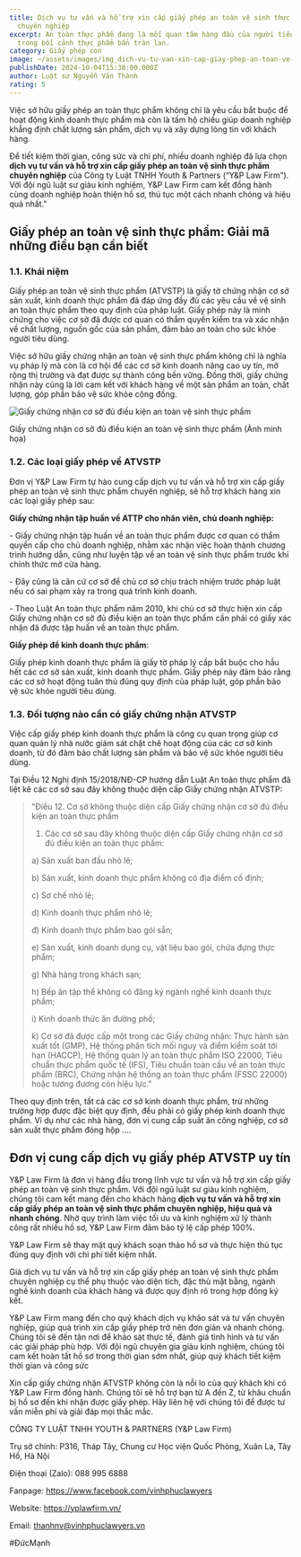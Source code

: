 ```yaml
---
title: Dịch vụ tư vấn và hỗ trợ xin cấp giấy phép an toàn vệ sinh thực phẩm
  chuyên nghiệp
excerpt: An toàn thực phẩm đang là mối quan tâm hàng đầu của người tiêu dùng
  trong bối cảnh thực phẩm bẩn tràn lan.
category: Giấy phép con
image: ~/assets/images/img_dich-vu-tu-van-xin-cap-giay-phep-an-toan-ve-sinh-thuc-pham.jpg
publishDate: 2024-10-04T15:38:00.000Z
author: Luật sư Nguyễn Văn Thành
rating: 5
---
```

Việc sở hữu giấy phép an toàn thực phẩm không chỉ là yêu cầu bắt buộc để hoạt động kinh doanh thực phẩm mà còn là tấm hộ chiếu giúp doanh nghiệp khẳng định chất lượng sản phẩm, dịch vụ và xây dựng lòng tin với khách hàng.

Để tiết kiệm thời gian, công sức và chi phí, nhiều doanh nghiệp đã lựa chọn **dịch vụ tư vấn và hỗ trợ xin cấp giấy phép an toàn vệ sinh thực phẩm chuyên nghiệp** của Công ty Luật TNHH Youth & Partners (“Y&P Law Firm”). Với đội ngũ luật sư giàu kinh nghiệm, Y&P Law Firm cam kết đồng hành cùng doanh nghiệp hoàn thiện hồ sơ, thủ tục một cách nhanh chóng và hiệu quả nhất."

## Giấy phép an toàn vệ sinh thực phẩm: Giải mã những điều bạn cần biết

### 1.1. Khái niệm

Giấy phép an toàn vệ sinh thực phẩm (ATVSTP) là giấy tờ chứng nhận cơ sở sản xuất, kinh doanh thực phẩm đã đáp ứng đầy đủ các yêu cầu về vệ sinh an toàn thực phẩm theo quy định của pháp luật. Giấy phép này là minh chứng cho việc cơ sở đã được cơ quan có thẩm quyền kiểm tra và xác nhận về chất lượng, nguồn gốc của sản phẩm, đảm bảo an toàn cho sức khỏe người tiêu dùng.

Việc sở hữu giấy chứng nhận an toàn vệ sinh thực phẩm không chỉ là nghĩa vụ pháp lý mà còn là cơ hội để các cơ sở kinh doanh nâng cao uy tín, mở rộng thị trường và đạt được sự thành công bền vững. Đồng thời, giấy chứng nhận này cũng là lời cam kết với khách hàng về một sản phẩm an toàn, chất lượng, góp phần bảo vệ sức khỏe cộng đồng.

![Giấy chứng nhận cơ sở đủ điều kiện an toàn vệ sinh thực phẩm](~/assets/images/giấy-chứng-nhận-cơ-sở-đủ-điều-kiện-an-toàn-vệ-sinh-thực-phẩm.png "Giấy chứng nhận cơ sở đủ điều kiện an toàn vệ sinh thực phẩm")

Giấy chứng nhận cơ sở đủ điều kiện an toàn vệ sinh thực phẩm (Ảnh minh họa)

### 1.2. Các loại giấy phép về ATVSTP 

Đơn vị Y&P Law Firm tự hào cung cấp dịch vụ tư vấn và hỗ trợ xin cấp giấy phép an toàn vệ sinh thực phẩm chuyên nghiệp, sẽ hỗ trợ khách hàng xin các loại giấy phép sau:

**Giấy chứng nhận tập huấn về ATTP cho nhân viên, chủ doanh nghiệp:**

\- Giấy chứng nhận tập huấn về an toàn thực phẩm được cơ quan có thẩm quyền cấp cho chủ doanh nghiệp, nhằm xác nhận việc hoàn thành chương trình hướng dẫn, cũng như luyện tập về an toàn vệ sinh thực phẩm trước khi chính thức mở cửa hàng. 

\- Đây cũng là căn cứ cơ sở để chủ cơ sở chịu trách nhiệm trước pháp luật nếu có sai phạm xảy ra trong quá trình kinh doanh. 

\- Theo Luật An toàn thực phẩm năm 2010, khi chủ cơ sở thực hiện xin cấp Giấy chứng nhận cơ sở đủ điều kiện an toàn thực phẩm cần phải có giấy xác nhận đã được tập huấn về an toàn thực phẩm.

**Giấy phép để kinh doanh thực phẩm**: 

Giấy phép kinh doanh thực phẩm là giấy tờ pháp lý cấp bắt buộc cho hầu hết các cơ sở sản xuất, kinh doanh thực phẩm. Giấy phép này đảm bảo rằng các cơ sở hoạt động tuân thủ đúng quy định của pháp luật, góp phần bảo vệ sức khỏe người tiêu dùng.

### 1.3. Đối tượng nào cần có giấy chứng nhận ATVSTP

Việc cấp giấy phép kinh doanh thực phẩm là công cụ quan trọng giúp cơ quan quản lý nhà nước giám sát chặt chẽ hoạt động của các cơ sở kinh doanh, từ đó đảm bảo chất lượng sản phẩm và bảo vệ sức khỏe người tiêu dùng.

Tại Điều 12 Nghị định 15/2018/NĐ-CP hướng dẫn Luật An toàn thực phẩm đã liệt kê các cơ sở sau đây không thuộc diện cấp Giấy chứng nhận ATVSTP:

> "Điều 12. Cơ sở không thuộc diện cấp Giấy chứng nhận cơ sở đủ điều kiện an toàn thực phẩm
>
> 1. Các cơ sở sau đây không thuộc diện cấp Giấy chứng nhận cơ sở đủ điều kiện an toàn thực phẩm:
>
> a) Sản xuất ban đầu nhỏ lẻ;
>
> b) Sản xuất, kinh doanh thực phẩm không có địa điểm cố định;
>
> c) Sơ chế nhỏ lẻ;
>
> d) Kinh doanh thực phẩm nhỏ lẻ;
>
> đ) Kinh doanh thực phẩm bao gói sẵn;
>
> e) Sản xuất, kinh doanh dụng cụ, vật liệu bao gói, chứa đựng thực phẩm;
>
> g) Nhà hàng trong khách sạn;
>
> h) Bếp ăn tập thể không có đăng ký ngành nghề kinh doanh thực phẩm;
>
> i) Kinh doanh thức ăn đường phố; 
>
> k) Cơ sở đã được cấp một trong các Giấy chứng nhận: Thực hành sản xuất tốt (GMP), Hệ thống phân tích mối nguy và điểm kiểm soát tới hạn (HACCP), Hệ thống quản lý an toàn thực phẩm ISO 22000, Tiêu chuẩn thực phẩm quốc tế (IFS), Tiêu chuẩn toàn cầu về an toàn thực phẩm (BRC), Chứng nhận hệ thống an toàn thực phẩm (FSSC 22000) hoặc tương đương còn hiệu lực."

Theo quy định trên, tất cả các cơ sở kinh doanh thực phẩm, trừ những trường hợp được đặc biệt quy định, đều phải có giấy phép kinh doanh thực phẩm. Ví dụ như các nhà hàng, đơn vị cung cấp suất ăn công nghiệp, cơ sở sản xuất thực phẩm đóng hộp ….

## Đơn vị cung cấp dịch vụ giấy phép ATVSTP uy tín

Y&P Law Firm là đơn vị hàng đầu trong lĩnh vực tư vấn và hỗ trợ xin cấp giấy phép an toàn vệ sinh thực phẩm. Với đội ngũ luật sư giàu kinh nghiệm, chúng tôi cam kết mang đến cho khách hàng **dịch vụ tư vấn và hỗ trợ xin cấp giấy phép an toàn vệ sinh thực phẩm chuyên nghiệp, hiệu quả và nhanh chóng**. Nhờ quy trình làm việc tối ưu và kinh nghiệm xử lý thành công rất nhiều hồ sơ, Y&P Law Firm đảm bảo tỷ lệ cấp phép 100%.

Y&P Law Firm sẽ thay mặt quý khách soạn thảo hồ sơ và thực hiện thủ tục đúng quy định với chi phí tiết kiệm nhất.

Giá dịch vụ tư vấn và hỗ trợ xin cấp giấy phép an toàn vệ sinh thực phẩm chuyên nghiệp cụ thể phụ thuộc vào diện tích, đặc thù mặt bằng, ngành nghề kinh doanh của khách hàng và được quy định rõ trong hợp đồng ký kết.

Y&P Law Firm mang đến cho quý khách dịch vụ khảo sát và tư vấn chuyên nghiệp, giúp quá trình xin cấp giấy phép trở nên đơn giản và nhanh chóng. Chúng tôi sẽ đến tận nơi để khảo sát thực tế, đánh giá tình hình và tư vấn các giải pháp phù hợp. Với đội ngũ chuyên gia giàu kinh nghiệm, chúng tôi cam kết hoàn tất hồ sơ trong thời gian sớm nhất, giúp quý khách tiết kiệm thời gian và công sức

Xin cấp giấy chứng nhận ATVSTP không còn là nỗi lo của quý khách khi có Y&P Law Firm đồng hành. Chúng tôi sẽ hỗ trợ bạn từ A đến Z, từ khâu chuẩn bị hồ sơ đến khi nhận được giấy phép. Hãy liên hệ với chúng tôi để được tư vấn miễn phí và giải đáp mọi thắc mắc.



CÔNG TY LUẬT TNHH YOUTH & PARTNERS (Y&P Law Firm)

Trụ sở chính: P316, Tháp Tây, Chung cư Học viện Quốc Phòng, Xuân La, Tây Hồ, Hà Nội

Điện thoại (Zalo): 088 995 6888

Fanpage: https://www.facebook.com/vinhphuclawyers

Website:  https://yplawfirm.vn/

Email:  thanhnv@vinhphuclawyers.vn

\#ĐứcMạnh
